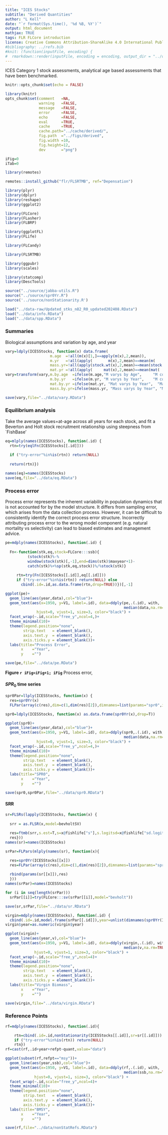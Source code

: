 ```yaml
---
title: "ICES Stocks"
subtitle: "Derived Quantities"
author: "L Kell"
date: "`r format(Sys.time(), '%d %B, %Y')`"
output: html_document
mathjax: TRUE
tags: FLR FLCore introduction
license: Creative Commons Attribution-ShareAlike 4.0 International Public License
#bibliography: ../refs.bib
#knit: (function(inputFile, encoding) {
#  rmarkdown::render(inputFile, encoding = encoding, output_dir = "../outputs/html") })
---
```



ICES Category 1 stock assessments, analytical age based assessments that have been benchmarked.

```r
knitr::opts_chunk$set(echo = FALSE)

library(knitr)
opts_chunk$set(comment   =NA, 
               warning   =FALSE, 
               message   =FALSE, 
               error     =FALSE, 
               echo      =FALSE, 
               eval      =TRUE,
               cache     =TRUE,
               cache.path="../cache/derived/",
               fig.path  ="../figs/derived",
               fig.width =10,
               fig.height=12,
               dev       ="png")

iFig=0
iTab=0
```

```r
library(remotes)

remotes::install_github("flr/FLSRTMB", ref="Depensation")
```

```r
library(plyr)
library(dplyr)
library(reshape) 
library(ggplot2)

library(FLCore)  
library(FLasher)
library(FLBRP)

library(ggplotFL)
library(FLife)

library(FLCandy)

library(FLSRTMB)

library(ggpubr)
library(scales) 

library(statcomp)
library(DescTools)
```
  

```r
source("../source/jabba-utils.R")
source("../source/spr0Yr.R")
source('../source/nonStationarity.R')
```


```r
load("../data-raw/Updated_stks_n82_R0_updated202408.RData")
load("../data/info.RData")
load("../data/spp.RData")
```

### Summaries

Biological assumptions and variation by age, and year 

```r
vary=ldply(ICESStocks, function(x) data.frame(
                    m.age  =!all(m(x)[1,]==apply(m(x),2,mean)),
                    m.yr   =!all(apply(       m(x),2,mean)==mean(m(       x)[,1])),
                    mass.yr=!all(apply(stock.wt(x),2,mean)==mean(stock.wt(x)[,1])),
                    mat.yr =!all(apply(     mat(x),2,mean)==mean(mat(     x)[,1]))))
vary=transform(vary,m.by.age  =ifelse(m.age,"M varys by Age",     "M constant by Age"),
                    m.by.yr   =ifelse(m.yr, "M varys by Year",    "M constant by Year"),
                    mat.by.yr =ifelse(mat.yr, "Mat varys by Year",  "Mat constant by Year"),
                    mass.by.yr=ifelse(mass.yr, "Mass varys by Year", "Mass constant by Year"))

save(vary,file="../data/vary.RData")
```


### Equilibrium analysis

Take the average values=at-age across all years for each stock, and fit a 
Beverton and Holt stock recruitment relationship using steepness from `FishBase'

```r
eq=mlply(names(ICESStocks), function(.id) {
  rtn=try(eqlFn(ICESStocks[[.id]]))
  
  if ("try-error"%in%is(rtn)) return(NULL)
  
  return(rtn)})

names(eq)=names(ICESStocks)
save(eq,file="../data/eq.RData")
```

### Process error

Process error represents the inherent variability in population dynamics that is 
not accounted for by the model structure. It differs from sampling error, which 
arises from the data collection process.  However, it can be difficult to consistently 
identify the correct process error structure. Incorrectly attributing process error to 
the wrong model component (e.g. natural mortality vs selectivity) can lead to 
biased estimates and management advice.


```r
pe=mdply(names(ICESStocks), function(.id) {  
    
  Fn<-function(stk,eq,stock=FLCore:::ssb){
          (stock(stk)%-%
          window(stock(stk)[,-1],end=dims(stk)$maxyear+1)-
          catch(stk)%+%sp(stk,eq,stock))%/%stock(stk)}
  
     rtn=try(Fn(ICESStocks[[.id]],eq[[.id]])) 
     if ("try-error"%in%is(rtn)) return(NULL) else 
       cbind(.id=.id,as.data.frame(rtn,drop=TRUE))})[,-1]

ggplot(pe)+
  geom_line(aes(year,data),col="blue")+
  geom_text(aes(x=1950, y=V1, label=.id), data=ddply(pe,.(.id), with,    
                                                     median(data,na.rm=TRUE)),
              hjust=0, vjust=1, size=3, color="black") +
  facet_wrap(~.id,scale="free_y",ncol=4,)+
  theme_minimal(10)+
  theme(legend.position="none", 
        strip.text   = element_blank(),
        axis.text.y  = element_blank(),
        axis.ticks.y = element_blank())+  
  labs(title="Process Error",
       x    ="Year",
       y    ="")

save(pe,file="../data/pe.RData")
```
**Figure `r iFig=iFig+1; iFig`** Process error,


#### $SPR_{0}$ time series


```r
spr0Par=llply(ICESStocks, function(x) {
  res=spr0Yr(x)
  FLPar(array(c(res),dim=c(1,dim(res)[2]),dimnames=list(params="spr0",iter=seq(dim(res)[2]))))})

spr0=ldply(ICESStocks, function(x) as.data.frame(spr0Yr(x),drop=T))  

ggplot(spr0)+
  geom_line(aes(year,data),col="blue")+
  geom_text(aes(x=1950, y=V1, label=.id), data=ddply(spr0,.(.id), with,    
                                                     median(data,na.rm=TRUE)),
              hjust=0, vjust=1, size=3, color="black") +
  facet_wrap(~.id,scale="free_y",ncol=4,)+
  theme_minimal(10)+
  theme(legend.position="none", 
        strip.text   = element_blank(),
        axis.text.y  = element_blank(),
        axis.ticks.y = element_blank())+  
  labs(title="SPR0",
       x    ="Year",
       y    ="")

save(spr0,spr0Par,file="../data/spr0.RData")
```

#### SRR

```r
sr=FLSRs(lapply(ICESStocks, function(x) { 
  
  srr = as.FLSR(x,model=bevholtSV)
  
  res=ftmb(srr,s.est=T,s=x@fishlife["s"],s.logitsd=x@fishlife["sd.logit.s"],spr0=spr0Yr(x))
  res}))
names(sr)=names(ICESStocks)

srPar=FLPars(mlply(names(sr), function(x){

  res=spr0Yr(ICESStocks[[x]])
  res=FLPar(array(c(res),dim=c(1,dim(res)[2]),dimnames=list(params="spr0",iter=seq(dim(res)[2]))))
  
  rbind(params(sr[[x]]),res)
  }))
names(srPar)=names(ICESStocks)

for (i in seq(length(srPar))) 
  srPar[[i]]=try(FLCore:::sv(srPar[[i]],model="bevholt"))

save(sr,srPar,file="../data/sr.RData")
```

```r
virgin=mdply(names(ICESStocks), function(.id) {
  cbind(.id=.id,model.frame(srPar[[.id]]),year=unlist(dimnames(spr0Yr(ICESStocks[[.id]]))$year))})[,-c(1,6)]
virgin$year=as.numeric(virgin$year)

ggplot(virgin)+
  geom_line(aes(year,v),col="blue")+
  geom_text(aes(x=1950, y=V1, label=.id), data=ddply(virgin,.(.id), with,    
                                                     median(v,na.rm=TRUE)),
             hjust=0, vjust=1, size=3, color="black") +
  facet_wrap(~.id,scale="free_y",ncol=4)+
  theme_minimal(10)+
  theme(legend.position="none", 
        strip.text   = element_blank(),
        axis.text.y  = element_blank(),
        axis.ticks.y = element_blank())+  
  labs(title="Virgin Biomass",
       x    ="Year",
       y    ="")

save(virgin,file="../data/virgin.RData")
```

\newpage

### Reference Points

```r
rf=mdply(names(ICESStocks), function(.id){

    rtn=cbind(.id=.id,nonStationarity(ICESStocks[[.id]],sr=sr[[.id]]))
    if ("try-error"%in%is(rtn)) return(NULL)
    rtn})
rf=cast(rf,.id+year+refpt~quant,value="data")
```


```r
ggplot(subset(rf,refpt=="msy"))+
  geom_line(aes(year,ssb),col="blue")+
  geom_text(aes(x=1950, y=V1, label=.id), data=ddply(rf,.(.id), with,    
                                                     median(ssb,na.rm=TRUE)),
             hjust=0, vjust=1, size=3, color="black") +
  facet_wrap(~.id,scale="free_y",ncol=4)+
  theme_minimal(10)+
  theme(legend.position="none", 
        strip.text   = element_blank(),
        axis.text.y  = element_blank(),
        axis.ticks.y = element_blank())+  
  labs(title="BMSY",
       x    ="Year",
       y    ="")

save(rf,file="../data/nonStatRefs.RData")
```


```r

```